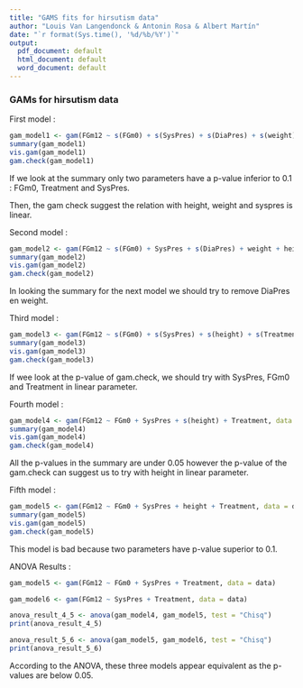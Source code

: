 ```yaml
---
title: "GAMS fits for hirsutism data"
author: "Louis Van Langendonck & Antonin Rosa & Albert Martín"
date: "`r format(Sys.time(), '%d/%b/%Y')`"
output:
  pdf_document: default
  html_document: default
  word_document: default
---
```


### GAMs for hirsutism data

First model : 

```r
gam_model1 <- gam(FGm12 ~ s(FGm0) + s(SysPres) + s(DiaPres) + s(weight) + s(height) + s(Treatment, k = 4), data = data)
summary(gam_model1)
vis.gam(gam_model1)
gam.check(gam_model1)
```

If we look at the summary only two parameters have a p-value inferior to 0.1 : FGm0, Treatment and SysPres.

Then, the gam check suggest the relation with height, weight and syspres is linear.

Second model :

```r
gam_model2 <- gam(FGm12 ~ s(FGm0) + SysPres + s(DiaPres) + weight + height + s(Treatment, k = 3), data = data)
summary(gam_model2)
vis.gam(gam_model2)
gam.check(gam_model2)
```

In looking the summary for the next model we should try to remove DiaPres en weight.

Third model : 

```r
gam_model3 <- gam(FGm12 ~ s(FGm0) + s(SysPres) + s(height) + s(Treatment, k=4), data = data)
summary(gam_model3)
vis.gam(gam_model3)
gam.check(gam_model3)
```

If wee look at the p-value of gam.check, we should try with SysPres, FGm0 and Treatment in linear parameter.

Fourth model : 

```r
gam_model4 <- gam(FGm12 ~ FGm0 + SysPres + s(height) + Treatment, data = data)
summary(gam_model4)
vis.gam(gam_model4)
gam.check(gam_model4)
```

All the p-values in the summary are under 0.05 however the p-value of the gam.check can suggest us to try with height in linear parameter.

Fifth model : 

```r
gam_model5 <- gam(FGm12 ~ FGm0 + SysPres + height + Treatment, data = data)
summary(gam_model5)
vis.gam(gam_model5)
gam.check(gam_model5)
```

This model is bad because two parameters have p-value superior to 0.1.

ANOVA Results : 

```r
gam_model5 <- gam(FGm12 ~ FGm0 + SysPres + Treatment, data = data)

gam_model6 <- gam(FGm12 ~ SysPres + Treatment, data = data)

anova_result_4_5 <- anova(gam_model4, gam_model5, test = "Chisq")
print(anova_result_4_5)

anova_result_5_6 <- anova(gam_model5, gam_model6, test = "Chisq")
print(anova_result_5_6)
```

According to the ANOVA, these three models appear equivalent as the p-values are below 0.05.
